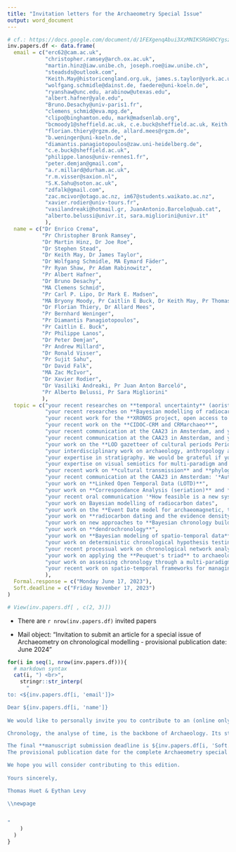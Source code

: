 ```yaml
---
title: "Invitation letters for the Archaeometry Special Issue"
output: word_document
---
```


```r
# cf.: https://docs.google.com/document/d/1FEXgenqAbui3XzMNIKSRGHOCYgsziSyAuOID34EFVek/edit#
inv.papers.df <- data.frame(
  email = c("erc62@cam.ac.uk",
            "christopher.ramsey@arch.ox.ac.uk",
            "martin.hinz@iaw.unibe.ch, joseph.roe@iaw.unibe.ch",
            "steadsds@outlook.com",
            "Keith.May@historicengland.org.uk, james.s.taylor@york.ac.uk",
            "wolfgang.schmidle@dainst.de, faedere@uni-koeln.de",
            "ryanshaw@unc.edu, arabinow@utexas.edu",
            "albert.hafner@yale.edu",
            "Bruno.Desachy@univ-paris1.fr",
            "clemens_schmid@eva.mpg.de",
            "clipo@binghamton.edu, mark@madsenlab.org",
            "bcmoody1@sheffield.ac.uk, c.e.buck@sheffield.ac.uk, Keith.May@historicengland.org.uk, tsd@tsdye.online",
            "florian.thiery@rgzm.de, allard.mees@rgzm.de",
            "b.weninger@uni-koeln.de",
            "diamantis.panagiotopoulos@zaw.uni-heidelberg.de",
            "c.e.buck@sheffield.ac.uk",
            "philippe.lanos@univ-rennes1.fr",
            "peter.demjan@gmail.com",
            "a.r.millard@durham.ac.uk",
            "r.m.visser@saxion.nl",
            "S.K.Sahu@soton.ac.uk",
            "zdfalk@gmail.com",
            "zac.mcivor@otago.ac.nz, im67@students.waikato.ac.nz",
            "xavier.rodier@univ-tours.fr",
            "vasilandreaki@hotmail.gr, JuanAntonio.Barcelo@uab.cat",
            "alberto.belussi@univr.it, sara.migliorini@univr.it"
            ),
  name = c("Dr Enrico Crema",
           "Pr Christopher Bronk Ramsey",
           "Dr Martin Hinz, Dr Joe Roe",
           "Dr Stephen Stead",
           "Dr Keith May, Dr James Taylor",
           "Dr Wolfgang Schmidle, MA Eymard Fäder",
           "Pr Ryan Shaw, Pr Adam Rabinowitz",
           "Pr Albert Hafner",
           "Dr Bruno Desachy",
           "MA Clemens Schmid",
           "Pr Carl P. Lipo, Dr Mark E. Madsen",
           "MA Bryony Moody, Pr Caitlin E Buck, Dr Keith May, Pr Thomas Dye",
           "Dr Florian Thiery, Dr Allard Mees",
           "Pr Bernhard Weninger",
           "Pr Diamantis Panagiotopoulos",
           "Pr Caitlin E. Buck",
           "Pr Philippe Lanos",
           "Dr Peter Demjan",
           "Pr Andrew Millard",
           "Dr Ronald Visser",
           "Pr Sujit Sahu",
           "Dr David Falk",
           "MA Zac McIvor",
           "Dr Xavier Rodier",
           "Dr Vasiliki Andreaki, Pr Juan Anton Barceló", 
           "Pr Alberto Belussi, Pr Sara Migliorini"
           ),
  topic = c("your recent researches on **temporal uncertainty** (aoristic analysis, ...)",
            "your recent researches on **Bayesian modelling of radiocarbon dates**",
            "your recent work for the **XRONOS project, open access to chronological data, cross-dating and alignment of multi-resolution chronologies**",
            "your recent work on the **CIDOC-CRM and CRMarchaeo**",
            "your recent communication at the CAA23 in Amsterdam, and your work on **'The Matrix' particularly its FAIRability**",
            "your recent communication at the CAA23 in Amsterdam, and your work on the **LOD gazetteer of cultural periods ChronOntology**",
            "your work on the **LOD gazetteer of cultural periods PeriodO**",
            "your interdisciplinary work on archaeology, anthropology and how material culture variability percieved in a high precision dating context (e.g, Swiss lakes, *chaîne opératoire*, dendrochronology) can be compared and integrated to other and looser chronologies",
            "your expertise in stratigraphy. We would be grateful if you could provide an overview (news, trends and perspectives) of existing projects and software on this subject, whether dedicated (*Le Stratifiant*, [Matrix project](https://stratigraphic.github.io/matrix/), [Extended Matrix](http://osiris.itabc.cnr.it/extendedmatrix/), etc.) or integrated into broader information platforms ([Syslat](https://syslat.hypotheses.org/), [Intrasis](https://www.intrasis.com/), etc.)",
            "your expertise on visual semiotics for multi-paradigm and multi-scale changes (cultural periods, radiocarbon dating, genetic/cultural drifts, etc.) using graph drawing (split graphs, phylogenetic trees, etc.) or any formal representations (temporal series, Summed Probability Densities, etc.)",
            "your recent work on **cultural transmission** and **phylogenetic approaches**",
            "your recent communication at the CAA23 in Amsterdam: '*Automating chronology construction and archiving (FAIR)ly along the way*'",
            "your work on **Linked Open Temporal Data (LOTD)**",
            "your work on **Correspondance Analysis (seriation)** and **alignment to absolute time-scales**",
            "your recent oral communication '*How feasible is a new system of Minoan relative chronology?*' during the 'CHRONOS. Stratigraphic Analysis, Pottery Seriation and Radiocarbon Dating in Mediterranean Chronology' conference on the possibility to create a CIDOC-CRM-based ontology, using the case of the Thera-Santorini volcano eruption, to deal with plurivocity of the dating assumptions, and the FAIR use of chonology building",
            "your work on Bayesian modelling of radiocarbon dates",
            "your work on the **Event Date model for archaeomagnetic, thermoluminescence and radiocarbon dates**",
            "your work on **radiocarbon dating and the evidence density estimation method**",
            "your work on new approaches to **Bayesian chronology building**",
            "your work on **dendrochronology**",
            "your work on **Bayesian modeling of spatio-temporal data**",
            "your work on deterministic chronological hypothesis testing and automated chronology building. We would be interested in a review of existing software for such aims, such as GroundHog, ChronoLog, etc...",
            "your recent processual work on chronological network analysis, compared with post-processual approaches (cf. J. Fabian's book 'Time and the Other') in indigeneous contexts",
            "your work on applying the **Peuquet's triad** to archaeological records",
            "your work on assessing chronology through a multi-paradigm approach (combining radiocarbon dates, stratigraphy, dendrochronology, Allen temporal logics) in a context of reusability of methods and data (FAIR)",
            "your recent work on spatio-temporal frameworks for managing archeological data"
            ),
  Formal.response = c("Monday June 17, 2023"),
  Soft.deadline = c("Friday November 17, 2023")
)

# View(inv.papers.df[ , c(2, 3)])

```

* There are `r nrow(inv.papers.df)` invited papers

* Mail object: "Invitation to submit an article for a special issue of Archaeometry on chronological modelling - provisional publication date: June 2024"

\newpage


```r


for(i in seq(1, nrow(inv.papers.df))){
  # markdown syntax
  cat(i, ") <br>",
    stringr::str_interp(
      "
to: <${inv.papers.df[i, 'email']}>  

Dear ${inv.papers.df[i, 'name']}  
  
We would like to personally invite you to contribute to an (online only) peer-reviewed special issue of the [Archaeometry journal](https://onlinelibrary.wiley.com/journal/14754754), on the subject of '***Chronology: formal methods and research software***' (for a recent example of a special issue, see [here](https://onlinelibrary.wiley.com/toc/14754754/2022/64/S1)). We were very intrigued by ${inv.papers.df[i, 'topic']}. We were wondering if you would consider a paper on this topic? If you are interested in taking up this invitation, please **let us know by ${inv.papers.df[i, 'Formal.response']}**. If you are unable to undertake this project personally but know someone who might, we would appreciate if you could provide us with their name and contact information. We would also be grateful if you would agree to act as a reviewer for at least one paper in this special issue. 

Chronology, the analyse of time, is the backbone of Archaeology. Its study material encompasses different disciplines and is widely dispersed in time and space. This has led to numerous context-based frameworks, focused on absolute *vs* relative chronology, Prehistory *vs* recent periods, laboratory techniques *vs* cultural approaches, deterministic *vs* statistical methods, and more. The aim of this special issue is to review current practices on formal methods, modelling and research software for chronological data in archaeology. We will invite a series of papers to contribute to various aspects of these matters, including (but not limited to) archaeometric dating, Bayesian analysis, stratigraphy, seriation, temporal logics and open-source research software. Papers will also explore multi-paradigm alignment (cross-dating), high-resolution downscaling, low-resolution upscaling of temporal data to a common timeline, multi-resolution alignment (scalability), uncertainty and fuzziness management, and the incorporation of FAIR policies and isostandards to foster temporal data reuse. It is important to note that this special issue is not intended to be a collection of case studies. Instead, it seeks to gather formal perspectives on chronological modelling, review recent methods and avenues of development, and focus on building interoperable chronologies over the long term and at large geographical scales. Please do not hesitate to make contact with us to discuss the potential topic of your contribution in more details.

The final **manuscript submission deadline is ${inv.papers.df[i, 'Soft.deadline']}**.
The provisional publication date for the complete Archaeometry special issue is June 17, 2024.

We hope you will consider contributing to this edition.
 
Yours sincerely, 

Thomas Huet & Eythan Levy

\\newpage


"
    )
  )
}

```

